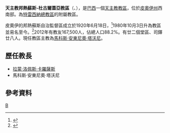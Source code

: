 {{Infobox Roman Catholic diocese
|name=邦熱蘇斯-杜古爾蓋亞
|jurisdiction=教區
|latin = Dioecesis Bono Iesu a Gurgueia
|image =
|caption =
|location = [[巴西|巴西]]
|territory = [[皮奧伊州|皮奧伊州]]西南部
|population =167,500
|rite = [[罗马礼|罗马礼]]
|patron = 
|province = 特雷西納
|established = 1962年
|cathedral =  [[感恩聖母主教座堂_(邦熱蘇斯-杜古爾蓋亞)|感恩聖母主教座堂]] 
|co-cathedral =
|leadership = 主教
|website =
|patriarch= 
|metropolitan = 
|ordinary = 馬科斯·安東尼奧·塔沃尼
|coadjutor archbishop =
|coadjutor bishop =
|auxiliary =
|emeritus =拉蒙·洛佩斯·卡羅薩斯
}}
'''天主教邦熱蘇斯-杜古爾蓋亞教區'''（{{lang-la|Dioecesis Bono Iesu a Gurgueia}}、{{lang-pt|Diocese de Bom Jesus do Gurguéia}}），是[[巴西|巴西]]一個[[天主教|天主教]][[教區|教區]]，位於[[皮奧伊州|皮奧伊州]]西南部。為[[天主教特雷西納總教區|特雷西納總教區]]的附屬教區。

皮奧伊的邦熱蘇斯自治監督區成立於1920年6月18日，<ref>{{cite journal
|journal=[[宗座公報|宗座公報]]
|publisher=梵蒂岡出版社
|date=1920年
|volume=12
|title=''Ecclesiae universae''
|page=557-559
|url=http://www.vatican.va/archive/aas/documents/AAS%2012%20%5B1920%5D%20-%20ocr.pdf
|access-date=2013-11-30
|archive-date=2016-03-03
|archive-url=https://web.archive.org/web/20160303191243/http://www.vatican.va/archive/aas/documents/AAS%2012%20%5B1920%5D%20-%20ocr.pdf
|dead-url=no
}}</ref>1980年10月3日升為教區並易名至今。<ref>{{Cite web |url=http://www.vatican.va/holy_father/john_paul_ii/apost_constitutions/documents/hf_jp-ii_apc_19811003_guiratingensis_lt.html |title=升為教區的宗座憲令 |access-date=2013-11-30 |archive-date=2014-05-16 |archive-url=https://web.archive.org/web/20140516233711/http://www.vatican.va/holy_father/john_paul_ii/apost_constitutions/documents/hf_jp-ii_apc_19811003_guiratingensis_lt.html |dead-url=no }}</ref>2012年有教友167,500人，佔總人口88.2%。有廿二個堂區、司鐸廿八人。現任教區主教為[[馬科斯·安東尼奧·塔沃尼|馬科斯·安東尼奧·塔沃尼]]。

==歷任教長==
*[[拉蒙·洛佩斯·卡羅薩斯|拉蒙·洛佩斯·卡羅薩斯]]
*馬科斯·安東尼奧·塔沃尼

==參考資料==
{{reflist}}
[[Category:巴西天主教教區|B]]